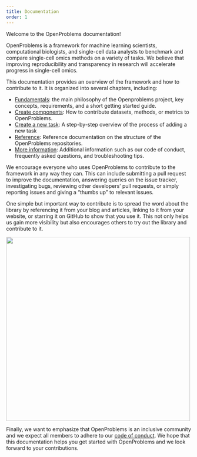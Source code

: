 ```yaml
---
title: Documentation
order: 1
---
```


Welcome to the OpenProblems documentation!

OpenProblems is a framework for machine learning scientists, computational biologists, and single-cell data analysts to benchmark and compare single-cell omics methods on a variety of tasks. We believe that improving reproducibility and transparency in research will accelerate progress in single-cell omics.

This documentation provides an overview of the framework and how to contribute to it. It is organized into several chapters, including: 

* [Fundamentals](fundamentals/): the main philosophy of the Openproblems project, key concepts, requirements, and a short getting started guide.
* [Create components](create_component/): How to contribute datasets, methods, or metrics to OpenProblems.
* [Create a new task](create_task/): A step-by-step overview of the process of adding a new task
* [Reference](reference/): Reference documentation on the structure of the OpenProblems repositories.
* [More information](more_information/): Additional information such as our code of conduct, frequently asked questions, and troubleshooting tips.

We encourage everyone who uses OpenProblems to contribute to the framework in any way they can. This can include submitting a pull request to improve the documentation, answering queries on the issue tracker, investigating bugs, reviewing other developers' pull requests, or simply reporting issues and giving a "thumbs up" to relevant issues. 

One simple but important way to contribute is to spread the word about the library by referencing it from your blog and articles, linking to it from your website, or starring it on GitHub to show that you use it. This not only helps us gain more visibility but also encourages others to try out the library and contribute to it. 

[![](images/stargazers.png){width=500px}](https://github.com/openproblems-bio/openproblems-v2/stargazers)

Finally, we want to emphasize that OpenProblems is an inclusive community and we expect all members to adhere to our [code of conduct](more_information/code_of_conduct.qmd). We hope that this documentation helps you get started with OpenProblems and we look forward to your contributions.

